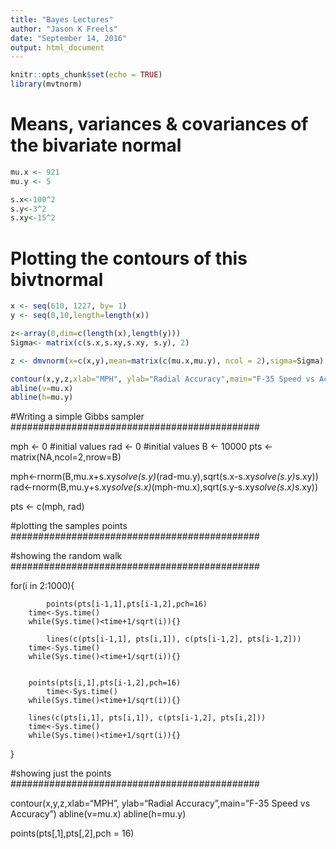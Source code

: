 ```yaml
---
title: "Bayes Lectures"
author: "Jason K Freels"
date: "September 14, 2016"
output: html_document
---
```


```r
knitr::opts_chunk$set(echo = TRUE)
library(mvtnorm)
```

# Means, variances & covariances of the bivariate normal

```r
mu.x <- 921
mu.y <- 5

s.x<-100^2
s.y<-3^2
s.xy<-15^2
```


# Plotting the contours of this bivtnormal

```r
x <- seq(610, 1227, by= 1)
y <- seq(0,10,length=length(x))

z<-array(0,dim=c(length(x),length(y)))
Sigma<- matrix(c(s.x,s.xy,s.xy, s.y), 2)

z <- dmvnorm(x=c(x,y),mean=matrix(c(mu.x,mu.y), ncol = 2),sigma=Sigma)

contour(x,y,z,xlab="MPH", ylab="Radial Accuracy",main="F-35 Speed vs Accuracy")
abline(v=mu.x)
abline(h=mu.y)
```

#############################################
#Writing a simple Gibbs sampler
#############################################

mph <- 0    #initial values
rad <- 0    #initial values
B <- 10000
pts <- matrix(NA,ncol=2,nrow=B)

mph<-rnorm(B,mu.x+s.xy*solve(s.y)*(rad-mu.y),sqrt(s.x-s.xy*solve(s.y)*s.xy))
rad<-rnorm(B,mu.y+s.xy*solve(s.x)*(mph-mu.x),sqrt(s.y-s.xy*solve(s.x)*s.xy))
			
pts <- c(mph, rad)


#############################################
#plotting the samples points
#############################################


#############################################
#showing the random walk
#############################################

for(i in 2:1000){

    		points(pts[i-1,1],pts[i-1,2],pch=16)
		time<-Sys.time()
		while(Sys.time()<time+1/sqrt(i)){}

            lines(c(pts[i-1,1], pts[i,1]), c(pts[i-1,2], pts[i-1,2]))
		time<-Sys.time()
		while(Sys.time()<time+1/sqrt(i)){}


		points(pts[i,1],pts[i-1,2],pch=16)
            time<-Sys.time()
		while(Sys.time()<time+1/sqrt(i)){}

		lines(c(pts[i,1], pts[i,1]), c(pts[i-1,2], pts[i,2]))
		time<-Sys.time()
		while(Sys.time()<time+1/sqrt(i)){}


}




#############################################
#showing just the points 
#############################################

contour(x,y,z,xlab="MPH", ylab="Radial Accuracy",main="F-35 Speed vs Accuracy")
abline(v=mu.x)
abline(h=mu.y)


points(pts[,1],pts[,2],pch = 16)
